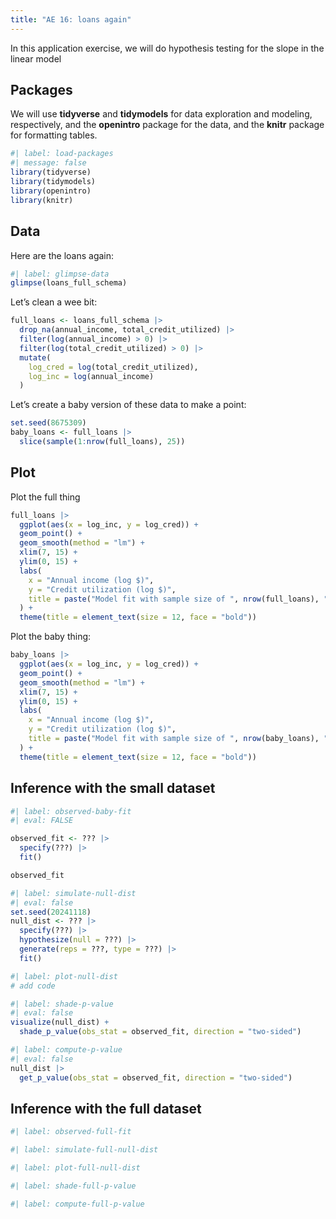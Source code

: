 ```yaml
---
title: "AE 16: loans again"
---
```


In this application exercise, we will do hypothesis testing for the slope in the linear model

## Packages

We will use **tidyverse** and **tidymodels** for data exploration and modeling, respectively, and the **openintro** package for the data, and the **knitr** package for formatting tables.

```r
#| label: load-packages
#| message: false
library(tidyverse)
library(tidymodels)
library(openintro)
library(knitr)
```

## Data

Here are the loans again:

```r
#| label: glimpse-data
glimpse(loans_full_schema)
```

Let's clean a wee bit:

```r
full_loans <- loans_full_schema |>
  drop_na(annual_income, total_credit_utilized) |>
  filter(log(annual_income) > 0) |>
  filter(log(total_credit_utilized) > 0) |>
  mutate(
    log_cred = log(total_credit_utilized),
    log_inc = log(annual_income)
  )
```

Let's create a baby version of these data to make a point:

```r
set.seed(8675309)
baby_loans <- full_loans |>
  slice(sample(1:nrow(full_loans), 25))
```

## Plot

Plot the full thing

```r
full_loans |>
  ggplot(aes(x = log_inc, y = log_cred)) + 
  geom_point() + 
  geom_smooth(method = "lm") + 
  xlim(7, 15) + 
  ylim(0, 15) + 
  labs(
    x = "Annual income (log $)",
    y = "Credit utilization (log $)",
    title = paste("Model fit with sample size of ", nrow(full_loans), " people", sep = "")
  ) + 
  theme(title = element_text(size = 12, face = "bold"))
```
Plot the baby thing:

```r
baby_loans |>
  ggplot(aes(x = log_inc, y = log_cred)) + 
  geom_point() + 
  geom_smooth(method = "lm") + 
  xlim(7, 15) + 
  ylim(0, 15) + 
  labs(
    x = "Annual income (log $)",
    y = "Credit utilization (log $)",
    title = paste("Model fit with sample size of ", nrow(baby_loans), " people", sep = "")
  ) + 
  theme(title = element_text(size = 12, face = "bold"))
```

## Inference with the small dataset

```r
#| label: observed-baby-fit
#| eval: FALSE

observed_fit <- ??? |>
  specify(???) |>
  fit()

observed_fit
```

```r
#| label: simulate-null-dist
#| eval: false
set.seed(20241118)
null_dist <- ??? |>
  specify(???) |>
  hypothesize(null = ???) |>
  generate(reps = ???, type = ???) |>
  fit()
```


```r
#| label: plot-null-dist
# add code
```

```r
#| label: shade-p-value
#| eval: false
visualize(null_dist) +
  shade_p_value(obs_stat = observed_fit, direction = "two-sided")
```

```r
#| label: compute-p-value
#| eval: false
null_dist |>
  get_p_value(obs_stat = observed_fit, direction = "two-sided")
```

## Inference with the full dataset


```r
#| label: observed-full-fit


```

```r
#| label: simulate-full-null-dist

```


```r
#| label: plot-full-null-dist

```

```r
#| label: shade-full-p-value


```

```r
#| label: compute-full-p-value

```


